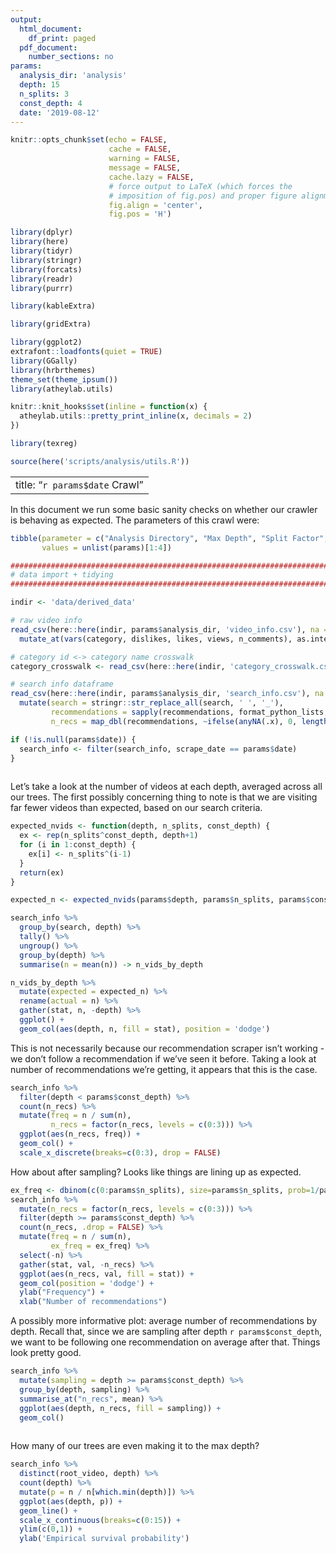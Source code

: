 ```yaml
---
output:
  html_document:
    df_print: paged
  pdf_document:
    number_sections: no
params:
  analysis_dir: 'analysis'
  depth: 15
  n_splits: 3
  const_depth: 4
  date: '2019-08-12'
---
```

```r
knitr::opts_chunk$set(echo = FALSE,
                      cache = FALSE, 
                      warning = FALSE,
                      message = FALSE,
                      cache.lazy = FALSE,
                      # force output to LaTeX (which forces the
                      # imposition of fig.pos) and proper figure alignment
                      fig.align = 'center',
                      fig.pos = 'H')

library(dplyr)
library(here)
library(tidyr)
library(stringr)
library(forcats)
library(readr)
library(purrr)

library(kableExtra)

library(gridExtra)

library(ggplot2)
extrafont::loadfonts(quiet = TRUE)
library(GGally)
library(hrbrthemes)
theme_set(theme_ipsum())
library(atheylab.utils)

knitr::knit_hooks$set(inline = function(x) {
  atheylab.utils::pretty_print_inline(x, decimals = 2)
})

library(texreg)

source(here('scripts/analysis/utils.R'))
```

---
title: "`r params$date` Crawl"
---

In this document we run some basic sanity checks on whether our crawler is behaving as expected. The parameters of this crawl were:

```r
tibble(parameter = c("Analysis Directory", "Max Depth", "Split Factor", "Sampling Depth"),
       values = unlist(params)[1:4])

```

```r
################################################################################
# data import + tidying
################################################################################

indir <- 'data/derived_data'

# raw video info
read_csv(here::here(indir, params$analysis_dir, 'video_info.csv'), na = c("", -1)) %>%
  mutate_at(vars(category, dislikes, likes, views, n_comments), as.integer) -> video_info

# category id <-> category name crosswalk
category_crosswalk <- read_csv(here::here(indir, 'category_crosswalk.csv'))

# search info dataframe
read_csv(here::here(indir, params$analysis_dir, 'search_info.csv'), na = c("", -1)) %>%
  mutate(search = stringr::str_replace_all(search, ' ', '_'),
         recommendations = sapply(recommendations, format_python_lists, USE.NAMES = FALSE),
         n_recs = map_dbl(recommendations, ~ifelse(anyNA(.x), 0, length(.x)))) -> search_info

if (!is.null(params$date)) {
  search_info <- filter(search_info, scrape_date == params$date)
}
  
```

Let's take a look at the number of videos at each depth, averaged across all our trees. The first possibly concerning thing to note is that we are visiting far fewer videos than expected, based on our search criteria.

```r
expected_nvids <- function(depth, n_splits, const_depth) {
  ex <- rep(n_splits^const_depth, depth+1)
  for (i in 1:const_depth) {
    ex[i] <- n_splits^(i-1)
  }
  return(ex)
}

expected_n <- expected_nvids(params$depth, params$n_splits, params$const_depth)

search_info %>%
  group_by(search, depth) %>%
  tally() %>%
  ungroup() %>%
  group_by(depth) %>%
  summarise(n = mean(n)) -> n_vids_by_depth

n_vids_by_depth %>%
  mutate(expected = expected_n) %>%
  rename(actual = n) %>%
  gather(stat, n, -depth) %>%
  ggplot() +
  geom_col(aes(depth, n, fill = stat), position = 'dodge') 

```

This is not necessarily because our recommendation scraper isn't working - we don't follow a recommendation if we've seen it before. Taking a look at number of recommendations we're getting, it appears that this is the case. 

```r
search_info %>%
  filter(depth < params$const_depth) %>%
  count(n_recs) %>%
  mutate(freq = n / sum(n),
         n_recs = factor(n_recs, levels = c(0:3))) %>%
  ggplot(aes(n_recs, freq)) + 
  geom_col() +
  scale_x_discrete(breaks=c(0:3), drop = FALSE)

```

How about after sampling? Looks like things are lining up as expected. 

```r
ex_freq <- dbinom(c(0:params$n_splits), size=params$n_splits, prob=1/params$n_splits)
search_info %>%
  mutate(n_recs = factor(n_recs, levels = c(0:3))) %>%
  filter(depth >= params$const_depth) %>%
  count(n_recs, .drop = FALSE) %>%
  mutate(freq = n / sum(n),
         ex_freq = ex_freq) %>%
  select(-n) %>%
  gather(stat, val, -n_recs) %>%
  ggplot(aes(n_recs, val, fill = stat)) + 
  geom_col(position = 'dodge') +
  ylab("Frequency") +
  xlab("Number of recommendations")

```

A possibly more informative plot: average number of recommendations by depth. Recall that, since we are sampling after depth `r params$const_depth`, we want to be following one recommendation on average after that. Things look pretty good.

```r
search_info %>%
  mutate(sampling = depth >= params$const_depth) %>%
  group_by(depth, sampling) %>%
  summarise_at("n_recs", mean) %>%
  ggplot(aes(depth, n_recs, fill = sampling)) +
  geom_col()
  

```

How many of our trees are even making it to the max depth?

```r
search_info %>%
  distinct(root_video, depth) %>%
  count(depth) %>%
  mutate(p = n / n[which.min(depth)]) %>%
  ggplot(aes(depth, p)) +
  geom_line() +
  scale_x_continuous(breaks=c(0:15)) + 
  ylim(c(0,1)) + 
  ylab('Empirical survival probability')

```



